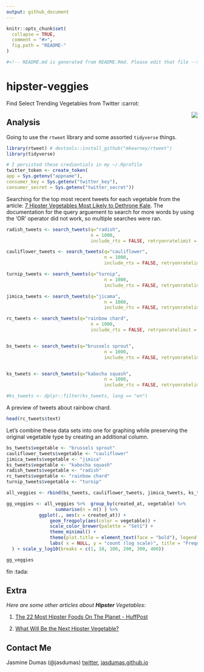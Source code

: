 ```yaml
---
output: github_document
---
```



```r
knitr::opts_chunk$set(
  collapse = TRUE,
  comment = "#>",
  fig.path = "README-"
)

#<!-- README.md is generated from README.Rmd. Please edit that file -->

```


# hipster-veggies
Find Select Trending Vegetables from Twitter :carrot:

<img src="https://media.giphy.com/media/mnnJUiakh7qrS/giphy.gif" align="right">

## Analysis

Going to use the `rtweet` library and some assorted `tidyverse` things.
```r
library(rtweet) # devtools::install_github("mkearney/rtweet")
library(tidyverse)

# I persisted these credientials in my ~/.Rprofile
twitter_token <- create_token(
app = Sys.getenv("appname"),
consumer_key = Sys.getenv("twitter_key"),
consumer_secret = Sys.getenv("twitter_secret"))
```

Searching for the top most recent tweets for each vegetable from the article: [7 Hipster Vegetables Most Likely to Dethrone Kale](https://spoonuniversity.com/lifestyle/7-hipster-vegetables-most-likely-to-dethrone-kale). The documentation for the query arguement to search for more words by using the 'OR' operator did not work, so multiple searches were ran.

```r

radish_tweets <- search_tweets(q="radish", 
                               n = 1000, 
                               include_rts = FALSE, retryonratelimit = TRUE, lang = "en") 

cauliflower_tweets <- search_tweets(q="cauliflower", 
                                    n = 1000, 
                                    include_rts = FALSE, retryonratelimit = TRUE, lang = "en")

turnip_tweets <- search_tweets(q="turnip", 
                                    n = 1000, 
                                    include_rts = FALSE, retryonratelimit = TRUE, lang = "en")

jimica_tweets <- search_tweets(q="jicama", 
                                    n = 1000, 
                                    include_rts = FALSE, retryonratelimit = TRUE, lang = "en")

rc_tweets <- search_tweets(q="rainbow chard", 
                               n = 1000, 
                               include_rts = FALSE, retryonratelimit = TRUE, lang = "en") 


bs_tweets <- search_tweets(q="brussels sprout", 
                                    n = 1000, 
                                    include_rts = FALSE, retryonratelimit = TRUE, lang = "en") 


ks_tweets <- search_tweets(q="kabocha squash", 
                                    n = 1000, 
                                    include_rts = FALSE, retryonratelimit = TRUE, lang = "en")

#ks_tweets <- dplyr::filter(ks_tweets, lang == "en")
```

A preview of tweets about rainbow chard.
```r
head(rc_tweets$text)
```


Let's combine these data sets into one for graphing while preserving the original vegetable type by creating an additional column.
```r
bs_tweets$vegetable <- "brussels sprout"
cauliflower_tweets$vegetable <- "cauliflower"
jimica_tweets$vegetable <- "jimica"
ks_tweets$vegetable <- "kabocha squash"
radish_tweets$vegetable <- "radish"
rc_tweets$vegetable <- "rainbow chard"
turnip_tweets$vegetable <- "turnip"

all_veggies <- rbind(bs_tweets, cauliflower_tweets, jimica_tweets, ks_tweets, radish_tweets, rc_tweets, turnip_tweets)
```



```r
gg_veggies <- all_veggies %>%  group_by(created_at, vegetable) %>% 
                  summarise(n = n() ) %>% 
            ggplot(., aes(x = created_at)) +
                geom_freqpoly(aes(color = vegetable)) +
                scale_color_brewer(palette = "Set1") +
                theme_minimal() +
                theme(plot.title = element_text(face = "bold"), legend.title = element_blank()) +
                labs( x = NULL, y = "count (log scale)", title = "Frequency of Tweets Mentioning Hipster Vegetables", subtitle = "from the past 9 days", caption = "\nSource: Data collected from Twitter's REST API via rtweet"
  ) + scale_y_log10(breaks = c(1, 10, 100, 200, 300, 400))

gg_veggies
```


fin :tada:

## Extra

_Here are some other articles about **Hipster** Vegetables_:

1. [The 22 Most Hipster Foods On The Planet - HuffPost](https://www.huffingtonpost.com/2014/04/15/hipster-food_n_5146632.html)

2. [What Will Be the Next Hipster Vegetable?](https://www.pastemagazine.com/articles/2015/09/what-will-be-the-next-hipster-vegetable.html)


## Contact Me

Jasmine Dumas (@jasdumas) [twitter](https://twitter.com/jasdumas), [jasdumas.github.io](http://jasdumas.github.io/)





